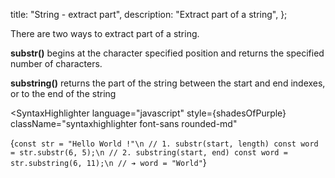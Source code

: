 
  title: "String - extract part",
  description: "Extract part of a string",
};


There are two ways to extract part of a string.

**substr()** begins at the character specified position and returns the specified number of characters.

**substring()** returns the part of the string between the start and end indexes, or to the end of the string

<SyntaxHighlighter
  language="javascript"
  style={shadesOfPurple}
  className="syntaxhighlighter font-sans rounded-md"
>
  {`const str = "Hello World !"\n
// 1. substr(start, length)
const word = str.substr(6, 5);\n
// 2. substring(start, end)
const word = str.substring(6, 11);\n
// ➔ word = "World"`}
</SyntaxHighlighter>

